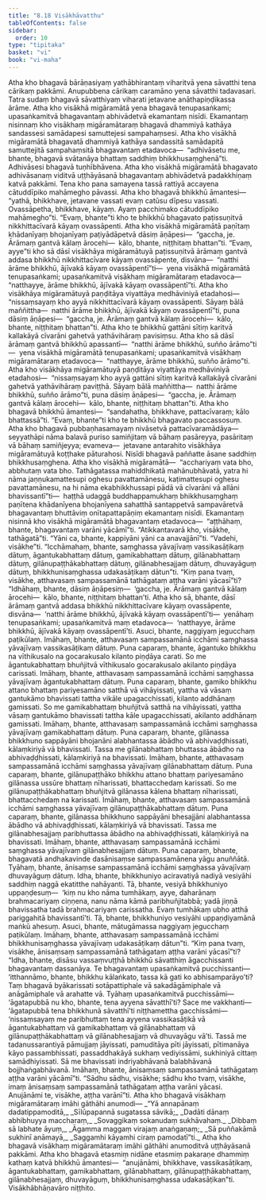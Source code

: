 ```yaml
---
title: "8.18 Visākhāvatthu"
tableOfContents: false
sidebar:
  order: 10
type: "tipitaka"
basket: "vi"
book: "vi-maha"
---
```



<DynamicBreadcrumb />

<Division number="349" book="vi-maha" bookNo="3" page="404">

<Paragraph number="1651" book="vi-maha">
Atha kho bhagavā bārāṇasiyaṃ yathābhirantaṃ viharitvā yena sāvatthi tena cārikaṃ pakkāmi. Anupubbena cārikaṃ caramāno yena sāvatthi tadavasari. Tatra sudaṃ bhagavā sāvatthiyaṃ viharati jetavane anāthapiṇḍikassa ārāme. Atha kho visākhā migāramātā yena bhagavā tenupasaṅkami; upasaṅkamitvā bhagavantaṃ abhivādetvā ekamantaṃ nisīdi. Ekamantaṃ nisinnaṃ kho visākhaṃ migāramātaraṃ bhagavā dhammiyā kathāya sandassesi samādapesi samuttejesi sampahaṃsesi. Atha kho visākhā migāramātā bhagavatā dhammiyā kathāya sandassitā samādapitā samuttejitā sampahaṃsitā bhagavantaṃ etadavoca—  “adhivāsetu me, bhante, bhagavā svātanāya bhattaṃ saddhiṃ bhikkhusaṃghenā”ti. Adhivāsesi bhagavā tuṇhībhāvena. Atha kho visākhā migāramātā bhagavato adhivāsanaṃ viditvā uṭṭhāyāsanā bhagavantaṃ abhivādetvā padakkhiṇaṃ katvā pakkāmi.
</Paragraph>

<Paragraph number="1652" book="vi-maha">
Tena kho pana samayena tassā rattiyā accayena cātuddīpiko mahāmegho pāvassi. Atha kho bhagavā bhikkhū āmantesi—  “yathā, bhikkhave, jetavane vassati evaṃ catūsu dīpesu vassati. Ovassāpetha, bhikkhave, kāyaṃ. Ayaṃ pacchimako cātuddīpiko mahāmegho”ti. “Evaṃ, bhante”ti kho te bhikkhū bhagavato paṭissuṇitvā nikkhittacīvarā kāyaṃ ovassāpenti.
</Paragraph>

<Paragraph number="1653" book="vi-maha">
Atha kho visākhā migāramātā paṇītaṃ khādanīyaṃ bhojanīyaṃ paṭiyādāpetvā dāsiṃ āṇāpesi—  “gaccha, je. Ārāmaṃ gantvā kālaṃ ārocehi—  kālo, bhante, niṭṭhitaṃ bhattan”ti. “Evaṃ, ayye”ti kho sā dāsī visākhāya migāramātuyā paṭissuṇitvā ārāmaṃ gantvā addasa bhikkhū nikkhittacīvare kāyaṃ ovassāpente, disvāna—  “natthi ārāme bhikkhū, ājīvakā kāyaṃ ovassāpentī”ti—  yena visākhā migāramātā tenupasaṅkami; upasaṅkamitvā visākhaṃ migāramātaraṃ etadavoca—  “natthayye, ārāme bhikkhū, ājīvakā kāyaṃ ovassāpentī”ti. Atha kho visākhāya migāramātuyā paṇḍitāya viyattāya medhāviniyā etadahosi—  “nissaṃsayaṃ kho ayyā nikkhittacīvarā kāyaṃ ovassāpenti. Sāyaṃ bālā maññittha—  natthi ārāme bhikkhū, ājīvakā kāyaṃ ovassāpentī”ti, puna dāsiṃ āṇāpesi—  “gaccha, je. Ārāmaṃ gantvā kālaṃ ārocehi—  kālo, bhante, niṭṭhitaṃ bhattan”ti.
</Paragraph>

<Paragraph number="1654" book="vi-maha">
Atha kho te bhikkhū gattāni sītiṃ karitvā kallakāyā cīvarāni gahetvā yathāvihāraṃ pavisiṃsu. Atha kho sā dāsī ārāmaṃ gantvā bhikkhū apassantī—  “natthi ārāme bhikkhū, suñño ārāmo”ti—  yena visākhā migāramātā tenupasaṅkami; upasaṅkamitvā visākhaṃ migāramātaraṃ etadavoca—  “natthayye, ārāme bhikkhū, suñño ārāmo”ti. Atha kho visākhāya migāramātuyā paṇḍitāya viyattāya medhāviniyā etadahosi—  “nissaṃsayaṃ kho ayyā gattāni sītiṃ karitvā kallakāyā cīvarāni gahetvā yathāvihāraṃ paviṭṭhā. Sāyaṃ bālā maññittha—  natthi ārāme bhikkhū, suñño ārāmo”ti, puna dāsiṃ āṇāpesi—  “gaccha, je. Ārāmaṃ gantvā kālaṃ ārocehi—  kālo, bhante, niṭṭhitaṃ bhattan”ti.
</Paragraph>

</Division>
<Division number="350" book="vi-maha" bookNo="3" page="405">

<Paragraph number="1655" book="vi-maha">
Atha kho bhagavā bhikkhū āmantesi—  “sandahatha, bhikkhave, pattacīvaraṃ; kālo bhattassā”ti. “Evaṃ, bhante”ti kho te bhikkhū bhagavato paccassosuṃ. Atha kho bhagavā pubbaṇhasamayaṃ nivāsetvā pattacīvaramādāya—  seyyathāpi nāma balavā puriso samiñjitaṃ vā bāhaṃ pasāreyya, pasāritaṃ vā bāhaṃ samiñjeyya; evameva—  jetavane antarahito visākhāya migāramātuyā koṭṭhake pāturahosi. Nisīdi bhagavā paññatte āsane saddhiṃ bhikkhusaṃghena. Atha kho visākhā migāramātā—  “acchariyaṃ vata bho, abbhutaṃ vata bho. Tathāgatassa mahiddhikatā mahānubhāvatā, yatra hi nāma jaṇṇukamattesupi oghesu pavattamānesu, kaṭimattesupi oghesu pavattamānesu, na hi nāma ekabhikkhussapi pādā vā cīvarāni vā allāni bhavissantī”ti—  haṭṭhā udaggā buddhappamukhaṃ bhikkhusaṃghaṃ paṇītena khādanīyena bhojanīyena sahatthā santappetvā sampavāretvā bhagavantaṃ bhuttāviṃ onītapattapāṇiṃ ekamantaṃ nisīdi. Ekamantaṃ nisinnā kho visākhā migāramātā bhagavantaṃ etadavoca—  “aṭṭhāhaṃ, bhante, bhagavantaṃ varāni yācāmī”ti. “Atikkantavarā kho, visākhe, tathāgatā”ti. “Yāni ca, bhante, kappiyāni yāni ca anavajjānī”ti. “Vadehi, visākhe”ti. “Icchāmahaṃ, bhante, saṃghassa yāvajīvaṃ vassikasāṭikaṃ dātuṃ, āgantukabhattaṃ dātuṃ, gamikabhattaṃ dātuṃ, gilānabhattaṃ dātuṃ, gilānupaṭṭhākabhattaṃ dātuṃ, gilānabhesajjaṃ dātuṃ, dhuvayāguṃ dātuṃ, bhikkhunisaṃghassa udakasāṭikaṃ dātun”ti. “Kiṃ pana tvaṃ, visākhe, atthavasaṃ sampassamānā tathāgataṃ aṭṭha varāni yācasī”ti?
</Paragraph>

<Paragraph number="1656" book="vi-maha">
“Idhāhaṃ, bhante, dāsiṃ āṇāpesiṃ—  ‘gaccha, je. Ārāmaṃ gantvā kālaṃ ārocehi—  kālo, bhante, niṭṭhitaṃ bhattan’ti. Atha kho sā, bhante, dāsī ārāmaṃ gantvā addasa bhikkhū nikkhittacīvare kāyaṃ ovassāpente, disvāna—  ‘natthi ārāme bhikkhū, ājīvakā kāyaṃ ovassāpentī’ti—  yenāhaṃ tenupasaṅkami; upasaṅkamitvā maṃ etadavoca—  ‘natthayye, ārāme bhikkhū, ājīvakā kāyaṃ ovassāpentī’ti. Asuci, bhante, naggiyaṃ jegucchaṃ paṭikūlaṃ. Imāhaṃ, bhante, atthavasaṃ sampassamānā icchāmi saṃghassa yāvajīvaṃ vassikasāṭikaṃ dātuṃ.
</Paragraph>

<Paragraph number="1657" book="vi-maha">
Puna caparaṃ, bhante, āgantuko bhikkhu na vīthikusalo na gocarakusalo kilanto piṇḍāya carati. So me āgantukabhattaṃ bhuñjitvā vīthikusalo gocarakusalo akilanto piṇḍāya carissati. Imāhaṃ, bhante, atthavasaṃ sampassamānā icchāmi saṃghassa yāvajīvaṃ āgantukabhattaṃ dātuṃ.
</Paragraph>

<Paragraph number="1658" book="vi-maha">
Puna caparaṃ, bhante, gamiko bhikkhu attano bhattaṃ pariyesamāno satthā vā vihāyissati, yattha vā vāsaṃ gantukāmo bhavissati tattha vikāle upagacchissati, kilanto addhānaṃ gamissati. So me gamikabhattaṃ bhuñjitvā satthā na vihāyissati, yattha vāsaṃ gantukāmo bhavissati tattha kāle upagacchissati, akilanto addhānaṃ gamissati. Imāhaṃ, bhante, atthavasaṃ sampassamānā icchāmi saṃghassa yāvajīvaṃ gamikabhattaṃ dātuṃ.
</Paragraph>

<Paragraph number="1659" book="vi-maha">
Puna caparaṃ, bhante, gilānassa bhikkhuno sappāyāni bhojanāni alabhantassa ābādho vā abhivaḍḍhissati, kālaṃkiriyā vā bhavissati. Tassa me gilānabhattaṃ bhuttassa ābādho na abhivaḍḍhissati, kālaṃkiriyā na bhavissati. Imāhaṃ, bhante, atthavasaṃ sampassamānā icchāmi saṃghassa yāvajīvaṃ gilānabhattaṃ dātuṃ.
</Paragraph>

<Paragraph number="1660" book="vi-maha">
Puna caparaṃ, bhante, gilānupaṭṭhāko bhikkhu attano bhattaṃ pariyesamāno gilānassa ussūre bhattaṃ nīharissati, bhattacchedaṃ karissati. So me gilānupaṭṭhākabhattaṃ bhuñjitvā gilānassa kālena bhattaṃ nīharissati, bhattacchedaṃ na karissati. Imāhaṃ, bhante, atthavasaṃ sampassamānā icchāmi saṃghassa yāvajīvaṃ gilānupaṭṭhākabhattaṃ dātuṃ.
</Paragraph>

<Paragraph number="1661" book="vi-maha">
Puna caparaṃ, bhante, gilānassa bhikkhuno sappāyāni bhesajjāni alabhantassa ābādho vā abhivaḍḍhissati, kālaṃkiriyā vā bhavissati. Tassa me gilānabhesajjaṃ paribhuttassa ābādho na abhivaḍḍhissati, kālaṃkiriyā na bhavissati. Imāhaṃ, bhante, atthavasaṃ sampassamānā icchāmi saṃghassa yāvajīvaṃ gilānabhesajjaṃ dātuṃ.
</Paragraph>

<Paragraph number="1662" book="vi-maha">
Puna caparaṃ, bhante, bhagavatā andhakavinde dasānisaṃse sampassamānena yāgu anuññātā. Tyāhaṃ, bhante, ānisaṃse sampassamānā icchāmi saṃghassa yāvajīvaṃ dhuvayāguṃ dātuṃ.
</Paragraph>

<Paragraph number="1663" book="vi-maha">
Idha, bhante, bhikkhuniyo aciravatiyā nadiyā vesiyāhi saddhiṃ naggā ekatitthe nahāyanti. Tā, bhante, vesiyā bhikkhuniyo uppaṇḍesuṃ—  ‘kiṃ nu kho nāma tumhākaṃ, ayye, daharānaṃ brahmacariyaṃ ciṇṇena, nanu nāma kāmā paribhuñjitabbā; yadā jiṇṇā bhavissatha tadā brahmacariyaṃ carissatha. Evaṃ tumhākaṃ ubho atthā pariggahitā bhavissantī’ti. Tā, bhante, bhikkhuniyo vesiyāhi uppaṇḍiyamānā maṅkū ahesuṃ. Asuci, bhante, mātugāmassa naggiyaṃ jegucchaṃ paṭikūlaṃ. Imāhaṃ, bhante, atthavasaṃ sampassamānā icchāmi bhikkhunisaṃghassa yāvajīvaṃ udakasāṭikaṃ dātun”ti.
</Paragraph>

</Division>
<Division number="351" book="vi-maha" bookNo="3" page="407">

<Paragraph number="1664" book="vi-maha">
“Kiṃ pana tvaṃ, visākhe, ānisaṃsaṃ sampassamānā tathāgataṃ aṭṭha varāni yācasī”ti? “Idha, bhante, disāsu vassaṃvuṭṭhā bhikkhū sāvatthiṃ āgacchissanti bhagavantaṃ dassanāya. Te bhagavantaṃ upasaṅkamitvā pucchissanti—  ‘itthannāmo, bhante, bhikkhu kālaṅkato, tassa kā gati ko abhisamparāyo’ti? Taṃ bhagavā byākarissati sotāpattiphale vā sakadāgāmiphale vā anāgāmiphale vā arahatte vā. Tyāhaṃ upasaṅkamitvā pucchissāmi—  ‘āgatapubbā nu kho, bhante, tena ayyena sāvatthī’ti? Sace me vakkhanti—  ‘āgatapubbā tena bhikkhunā sāvatthī’ti niṭṭhamettha gacchissāmi—  ‘nissaṃsayaṃ me paribhuttaṃ tena ayyena vassikasāṭikā vā āgantukabhattaṃ vā gamikabhattaṃ vā gilānabhattaṃ vā gilānupaṭṭhākabhattaṃ vā gilānabhesajjaṃ vā dhuvayāgu vā’ti. Tassā me tadanussarantiyā pāmujjaṃ jāyissati, pamuditāya pīti jāyissati, pītimanāya kāyo passambhissati, passaddhakāyā sukhaṃ vediyissāmi, sukhiniyā cittaṃ samādhiyissati. Sā me bhavissati indriyabhāvanā balabhāvanā bojjhaṅgabhāvanā. Imāhaṃ, bhante, ānisaṃsaṃ sampassamānā tathāgataṃ aṭṭha varāni yācāmī”ti. “Sādhu sādhu, visākhe; sādhu kho tvaṃ, visākhe, imaṃ ānisaṃsaṃ sampassamānā tathāgataṃ aṭṭha varāni yācasi. Anujānāmi te, visākhe, aṭṭha varānī”ti. Atha kho bhagavā visākhaṃ migāramātaraṃ imāhi gāthāhi anumodi—
</Paragraph>

<Paragraph number="1665" type="verses" book="vi-maha">
_“Yā annapānaṃ dadatippamoditā,_  
_Sīlūpapannā sugatassa sāvikā;_  
_Dadāti dānaṃ abhibhuyya maccharaṃ,_  
_Sovaggikaṃ sokanudaṃ sukhāvahaṃ._  

</Paragraph>

<Paragraph number="1666" type="verses" book="vi-maha">
_Dibbaṃ sā labhate āyuṃ,_  
_Āgamma maggaṃ virajaṃ anaṅgaṇaṃ;_  
_Sā puññakāmā sukhinī anāmayā,_  
_Saggamhi kāyamhi ciraṃ pamodatī”ti._  

</Paragraph>

</Division>
<Division number="352" book="vi-maha" bookNo="3" page="408">

<Paragraph number="1667" book="vi-maha">
Atha kho bhagavā visākhaṃ migāramātaraṃ imāhi gāthāhi anumoditvā uṭṭhāyāsanā pakkāmi. Atha kho bhagavā etasmiṃ nidāne etasmiṃ pakaraṇe dhammiṃ kathaṃ katvā bhikkhū āmantesi—  “anujānāmi, bhikkhave, vassikasāṭikaṃ, āgantukabhattaṃ, gamikabhattaṃ, gilānabhattaṃ, gilānupaṭṭhākabhattaṃ, gilānabhesajjaṃ, dhuvayāguṃ, bhikkhunisaṃghassa udakasāṭikan”ti.

</Paragraph>
</Division>

<Paragraph number="1668" type="center" book="vi-maha">
Visākhābhāṇavāro niṭṭhito.
</Paragraph>